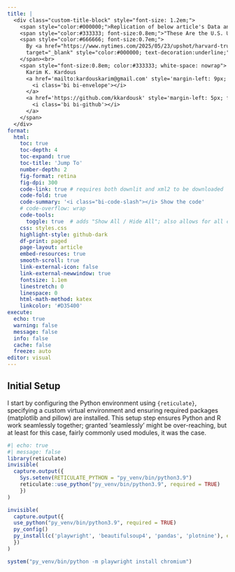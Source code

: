 ```yaml
---
title: |
  <div class="custom-title-block" style="font-size: 1.2em;">
    <span style="color:#000000;">Replication of below article's Data and Visualizations</span><br>
    <span style="color:#333333; font-size:0.8em;">"These Are the U.S. Universities Most Dependent on International Students"</span><br>
    <span style="color:#666666; font-size:0.7em;">
      By <a href="https://www.nytimes.com/2025/05/23/upshot/harvard-trump-international-students.html" 
      target="_blank" style="color:#000000; text-decoration:underline;">Emily Badger, Aatish Bhatia, Asmaa Elkeurtim Steven Rich and Ethan Singer"</a><br>
    </span><br>
    <span style="font-size:0.8em; color:#333333; white-space: nowrap">
      Karim K. Kardous
      <a href='mailto:kardouskarim@gmail.com' style='margin-left: 9px; font-size: 0.9em;'>
        <i class='bi bi-envelope'></i>
      </a>
      <a href='https://github.com/kkardousk' style='margin-left: 5px; font-size: 0.9em;'>
        <i class='bi bi-github'></i>
      </a>
    </span>
  </div>
format:  
  html:
    toc: true
    toc-depth: 4
    toc-expand: true
    toc-title: 'Jump To'
    number-depth: 2
    fig-format: retina
    fig-dpi: 300
    code-link: true # requires both downlit and xml2 to be downloaded
    code-fold: true
    code-summary: '<i class="bi-code-slash"></i> Show the code'
    # code-overflow: wrap
    code-tools:
      toggle: true  # adds "Show All / Hide All"; also allows for all code copy (at once as quarto doc)
    css: styles.css
    highlight-style: github-dark
    df-print: paged
    page-layout: article
    embed-resources: true
    smooth-scroll: true
    link-external-icon: false
    link-external-newwindow: true
    fontsize: 1.1em
    linestretch: 0
    linespace: 0
    html-math-method: katex
    linkcolor: '#D35400'
execute:
  echo: true
  warning: false
  message: false
  info: false
  cache: false
  freeze: auto
editor: visual
---
```


## **Initial Setup**

::: text-justify
I start by configuring the Python environment using `{reticulate}`, specifying a custom virtual environment and ensuring required packages (matplotlib and pillow) are installed. This setup step ensures Python and R work seamlessly together; granted 'seamlessly' might be over-reaching, but at least for this case, fairly commonly used modules, it was the case.
:::

```r
#| echo: true
#| message: false
library(reticulate)
invisible(
  capture.output({
    Sys.setenv(RETICULATE_PYTHON = "py_venv/bin/python3.9")
    reticulate::use_python("py_venv/bin/python3.9", required = TRUE)
    })
)

invisible(
  capture.output({
  use_python("py_venv/bin/python3.9", required = TRUE)
  py_config()
  py_install(c('playwright', 'beautifulsoup4', 'pandas', 'plotnine'), envname = "py_venv", pip = TRUE)
  })
)
```

```r
system("py_venv/bin/python -m playwright install chromium")
```


